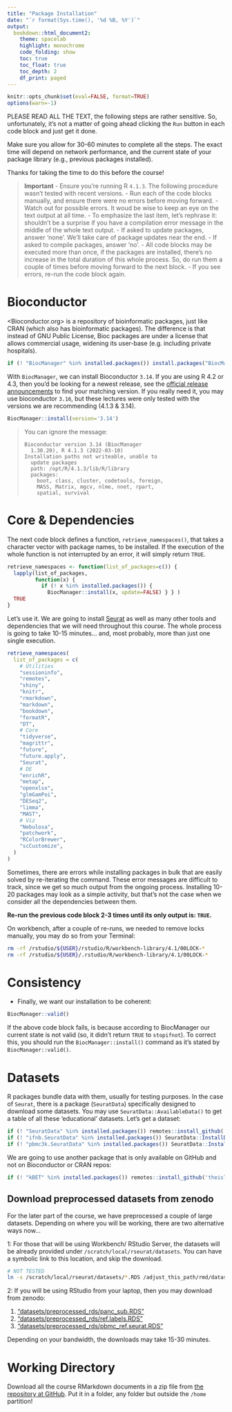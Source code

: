 ```yaml
---
title: "Package Installation"
date: "`r format(Sys.time(), '%d %B, %Y')`"
output:
  bookdown::html_document2:
    theme: spacelab
    highlight: monochrome
    code_folding: show
    toc: true
    toc_float: true
    toc_depth: 2
    df_print: paged
---
```


```r
knitr::opts_chunk$set(eval=FALSE, format=TRUE)
options(warn=-1)
```

PLEASE READ ALL THE TEXT, the following steps are rather sensitive. So, unfortunately, it's not a matter of going ahead clicking the `Run` button in each code block and just get it done.

Make sure you allow for 30-60 minutes to complete all the steps. The exact time will depend on network performance, and the current state of your package library (e.g., previous packages installed).

Thanks for taking the time to do this before the course!

> **Important**
> - Ensure you're running R `4.1.3`. The following procedure wasn't tested with recent versions.
> - Run each of the code blocks manually, and ensure there were no errors before moving forward.
> - Watch out for possible errors. It woud be wise to keep an eye on the text output at all time.
> - To emphasize the last item, let's rephrase it: shouldn't be a surprise if you have a compilation error message in the middle of the whole text output.
> - If asked to update packages, answer 'none'. We'll take care of package updates near the end.
> - If asked to compile packages, answer 'no'.
> - All code blocks may be executed more than once, if the packages are installed, there's no increase in the total duration of this whole process. So, do run them a couple of times before moving forward to the next block.
> - If you see errors, re-run the code block again.

# Bioconductor

<Bioconductor.org> is a repository of bioinformatic packages, just like CRAN (which also has bioinformatic packages). The difference is that instead of GNU Public License, Bioc packages are under a license that allows commercial usage, widening its user-base (e.g. including private hospitals).

```r
if (! "BiocManager" %in% installed.packages()) install.packages("BiocManager")
```

With `BiocManager`, we can install Bioconductor `3.14`. If you are using R 4.2 or 4.3, then you'd be looking for a newest release, see the [official release announcements](https://bioconductor.org/about/release-announcements/) to find your matching version. If you really need it, you may use bioconductor `3.16`, but these lectures were only tested with the versions we are recommending (4.1.3 & 3.14).

```r
BiocManager::install(version='3.14')
```

> You can ignore the message:
> 
> ```
> Bioconductor version 3.14 (BiocManager
>   1.30.20), R 4.1.3 (2022-03-10)
> Installation paths not writeable, unable to
>   update packages
>   path: /opt/R/4.1.3/lib/R/library
>   packages:
>     boot, class, cluster, codetools, foreign,
>     MASS, Matrix, mgcv, nlme, nnet, rpart,
>     spatial, survival
> ```

# Core & Dependencies

The next code block defines a function, `retrieve_namespaces()`, that takes a character vector with package names, to be installed. If the execution of the whole function is not interrupted by an error, it will simply return `TRUE`.

```r
retrieve_namespaces <- function(list_of_packages=c()) {
  lapply(list_of_packages,
         function(x) {
           if (! x %in% installed.packages()) {
             BiocManager::install(x, update=FALSE) } } )
  TRUE
}
```

Let's use it. We are going to install [Seurat](https://satijalab.org/seurat/) as well as many other tools and dependencies that we will need throughout this course. The whole process is going to take 10-15 minutes... and, most probably, more than just one single execution.

```r
retrieve_namespaces(
  list_of_packages = c(
    # Utilities
    "sessioninfo",
    "remotes",
    "shiny",
    "knitr",
    "rmarkdown",
    "markdown",
    "bookdown",
    "formatR",
    "DT",
    # Core
    "tidyverse",
    "magrittr",
    "future",
    "future.apply",
    "Seurat",
    # DE
    "enrichR",
    "metap",
    "openxlsx",
    "glmGamPoi",
    "DESeq2",
    "limma",
    "MAST",
    # Viz
    "Nebulosa",
    "patchwork",
    "RColorBrewer",
    "scCustomize",
  )
)
```

Sometimes, there are errors while installing packages in bulk that are easily solved by re-iterating the command. These error messages are difficult to track, since we get so much output from the ongoing process. Installing 10-20 packages may look as a simple activity, but that's not the case when we consider all the dependencies between them.

**Re-run the previous code block 2-3 times until its only output is: `TRUE`.**

On workbench, after a couple of re-runs, we needed to remove locks manually, you may do so from your Terminal:

```bash
rm -rf /rstudio/${USER}/rstudio/R/workbench-library/4.1/00LOCK-*
rm -rf /rstudio/${USER}/.rstudio/R/workbench-library/4.1/00LOCK-*
```


# Consistency

- Finally, we want our installation to be coherent:

```r
BiocManager::valid()
```

If the above code block fails, is because according to BiocManager our current state is not valid (so, it didn't return `TRUE` to `stopifnot`). To correct this, you should run the `BiocManager::install()` command as it's stated by `BiocManager::valid()`.

# Datasets

R packages bundle data with them, usually for testing purposes. In the case of `Seurat`, there is a package (`SeuratData`) specifically designed to download some datasets. You may use `SeuratData::AvailableData()` to get a table of all these 'educational' datasets. Let's get a dataset:

```r
if (! "SeuratData" %in% installed.packages()) remotes::install_github('satijalab/seurat-data')
if (! "ifnb.SeuratData" %in% installed.packages()) SeuratData::InstallData("ifnb")
if (! "pbmc3k.SeuratData" %in% installed.packages()) SeuratData::InstallData("pbmc3k")
```

We are going to use another package that is only available on GitHub and not on Bioconductor or CRAN repos:

```r
if (! "kBET" %in% installed.packages()) remotes::install_github('theislab/kBET')
```


## Download preprocessed datasets from zenodo

For the later part of the course, we have preprocessed a couple of large datasets. Depending on where you will be working, there are two alternative ways now...

1: For those that will be using Workbench/ RStudio Server, the datasets will be already provided under `/scratch/local/rseurat/datasets`. You can have a symbolic link to this location, and skip the download.

```bash
# NOT TESTED
ln -s /scratch/local/rseurat/datasets/*.RDS /adjust_this_path/rmd/datasets/
```


2: If you will be using RStudio from your laptop, then you may download from zenodo:

1. ["datasets/preprocessed_rds/panc_sub.RDS"](https://zenodo.org/record/7848230/files/panc_sub.RDS?download=1)
1. ["datasets/preprocessed_rds/ref.labels.RDS"](https://zenodo.org/record/7845337/files/ref.labels.RDS?download=1)
1. ["datasets/preprocessed_rds/pbmc_ref.seurat.RDS"](https://zenodo.org/record/7845337/files/pbmc_ref.seurat.RDS?download=1)

Depending on your bandwidth, the downloads may take 15-30 minutes.

# Working Directory

Download all the course RMarkdown documents in a zip file from [the repository at GitHub](https://github.com/maxplanck-ie/Rseurat/archive/refs/heads/main.zip). Put it in a folder, any folder but outside the `/home` partition!